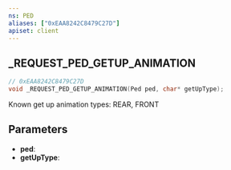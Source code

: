 ```yaml
---
ns: PED
aliases: ["0xEAA8242C8479C27D"]
apiset: client
---
```

## _REQUEST_PED_GETUP_ANIMATION

```c
// 0xEAA8242C8479C27D
void _REQUEST_PED_GETUP_ANIMATION(Ped ped, char* getUpType);
```

Known get up animation types: REAR, FRONT

## Parameters
* **ped**:
* **getUpType**: